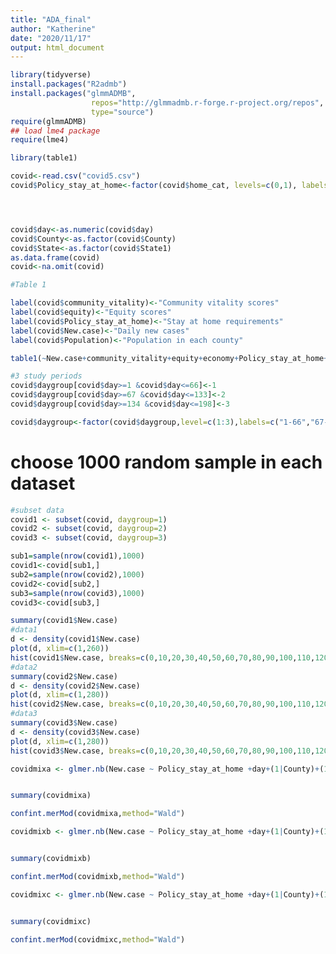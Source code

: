 ---
title: "ADA_final"
author: "Katherine"
date: "2020/11/17"
output: html_document
---

```{r }
library(tidyverse)
install.packages("R2admb")
install.packages("glmmADMB",
                  repos="http://glmmadmb.r-forge.r-project.org/repos",
                  type="source")
require(glmmADMB)
## load lme4 package
require(lme4)

library(table1)

```



```{r }
covid<-read.csv("covid5.csv")
covid$Policy_stay_at_home<-factor(covid$home_cat, levels=c(0,1), labels=c("no measures", "recomend/require to stay at home "))




covid$day<-as.numeric(covid$day)
covid$County<-as.factor(covid$County)
covid$State<-as.factor(covid$State1)
as.data.frame(covid)
covid<-na.omit(covid)
```

```{r}
#Table 1

label(covid$community_vitality)<-"Community vitality scores"
label(covid$equity)<-"Equity scores"
label(covid$Policy_stay_at_home)<-"Stay at home requirements"
label(covid$New.case)<-"Daily new cases"
label(covid$Population)<-"Population in each county"

table1(~New.case+community_vitality+equity+economy+Policy_stay_at_home+Population, overall="Total", rowlabelhead="Variable", footnote="SD=standard deviation", covid)
```


```{r }
#3 study periods 
covid$daygroup[covid$day>=1 &covid$day<=66]<-1
covid$daygroup[covid$day>=67 &covid$day<=133]<-2
covid$daygroup[covid$day>=134 &covid$day<=198]<-3

covid$daygroup<-factor(covid$daygroup,level=c(1:3),labels=c("1-66","67-133","134-198"))
```


# choose 1000 random sample in each dataset
```{r}
#subset data
covid1 <- subset(covid, daygroup=1)
covid2 <- subset(covid, daygroup=2)
covid3 <- subset(covid, daygroup=3)

sub1=sample(nrow(covid1),1000)
covid1<-covid[sub1,]
sub2=sample(nrow(covid2),1000)
covid2<-covid[sub2,]
sub3=sample(nrow(covid3),1000)
covid3<-covid[sub3,]
```


```{r}
summary(covid1$New.case)
#data1
d <- density(covid1$New.case) 
plot(d, xlim=c(1,260))
hist(covid1$New.case, breaks=c(0,10,20,30,40,50,60,70,80,90,100,110,120,130,140,150,160,170,180,190,200,210,220,230,240,250,260))
#data2
summary(covid2$New.case)
d <- density(covid2$New.case) 
plot(d, xlim=c(1,280))
hist(covid2$New.case, breaks=c(0,10,20,30,40,50,60,70,80,90,100,110,120,130,140,150,160,170,180,190,200,210,220,230,240,250,260,270,280))
#data3
summary(covid3$New.case)
d <- density(covid3$New.case) 
plot(d, xlim=c(1,280))
hist(covid3$New.case, breaks=c(0,10,20,30,40,50,60,70,80,90,100,110,120,130,140,150,160,170,180,190,200,210,220,230,240,250,260,270,280))

```




```{r}
covidmixa <- glmer.nb(New.case ~ Policy_stay_at_home +day+(1|County)+(1|State)+offset(log(Population))+community_vitality+equity, data = covid1)


summary(covidmixa)


```
```{r}
confint.merMod(covidmixa,method="Wald")
```




```{r}
covidmixb <- glmer.nb(New.case ~ Policy_stay_at_home +day+(1|County)+(1|State)+offset(log(Population))+community_vitality+equity, data = covid2)


summary(covidmixb)

```

```{r}
confint.merMod(covidmixb,method="Wald")


```
```{r}
covidmixc <- glmer.nb(New.case ~ Policy_stay_at_home +day+(1|County)+(1|State)+offset(log(Population))+community_vitality+equity, data = covid3)


summary(covidmixc)
```



```{r}
confint.merMod(covidmixc,method="Wald")

```

